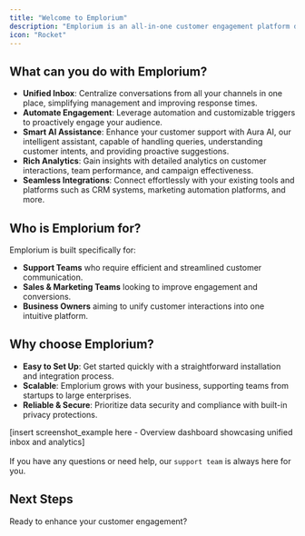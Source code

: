 ```yaml
---
title: "Welcome to Emplorium"
description: "Emplorium is an all-in-one customer engagement platform designed to simplify and enhance communication between businesses and their customers. Seamlessly manage conversations, automate workflows, and integrate powerful AI capabilities to deliver exceptional customer experiences in a live chat enviroment."
icon: "Rocket"
---
```


## What can you do with Emplorium?

- **Unified Inbox**: Centralize conversations from all your channels in one place, simplifying management and improving response times.
- **Automate Engagement**: Leverage automation and customizable triggers to proactively engage your audience.
- **Smart AI Assistance**: Enhance your customer support with Aura AI, our intelligent assistant, capable of handling queries, understanding customer intents, and providing proactive suggestions.
- **Rich Analytics**: Gain insights with detailed analytics on customer interactions, team performance, and campaign effectiveness.
- **Seamless Integrations**: Connect effortlessly with your existing tools and platforms such as CRM systems, marketing automation platforms, and more.

## Who is Emplorium for?

Emplorium is built specifically for:

- **Support Teams** who require efficient and streamlined customer communication.
- **Sales & Marketing Teams** looking to improve engagement and conversions.
- **Business Owners** aiming to unify customer interactions into one intuitive platform.

## Why choose Emplorium?

- **Easy to Set Up**: Get started quickly with a straightforward installation and integration process.
- **Scalable**: Emplorium grows with your business, supporting teams from startups to large enterprises.
- **Reliable & Secure**: Prioritize data security and compliance with built-in privacy protections.

[insert screenshot_example here - Overview dashboard showcasing unified inbox and analytics]\
\
If you have any questions or need help, our `support team` is always here for you.

## Next Steps

Ready to enhance your customer engagement?